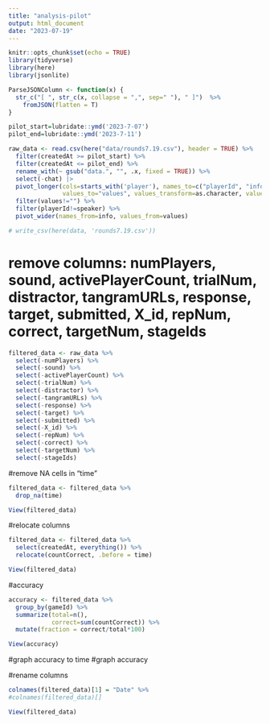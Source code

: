 ```yaml
---
title: "analysis-pilot"
output: html_document
date: "2023-07-19"
---
```


```r
knitr::opts_chunk$set(echo = TRUE)
library(tidyverse)
library(here)
library(jsonlite)

ParseJSONColumn <- function(x) {
  str_c("[ ", str_c(x, collapse = ",", sep=" "), " ]")  %>% 
    fromJSON(flatten = T)
}

pilot_start=lubridate::ymd('2023-7-07') 
pilot_end=lubridate::ymd('2023-7-11')
```

```r
raw_data <- read.csv(here("data/rounds7.19.csv"), header = TRUE) %>% 
  filter(createdAt >= pilot_start) %>%
  filter(createdAt <= pilot_end) %>% 
  rename_with(~ gsub("data.", "", .x, fixed = TRUE)) %>% 
  select(-chat) |> 
  pivot_longer(cols=starts_with('player'), names_to=c("playerId", "info"), names_prefix="player_", names_sep="_",
               values_to="values", values_transform=as.character, values_drop_na=T) %>% 
  filter(values!="") %>% 
  filter(playerId!=speaker) %>% 
  pivot_wider(names_from=info, values_from=values) 

# write_csv(here(data, 'rounds7.19.csv'))
```


# remove columns: numPlayers, sound, activePlayerCount, trialNum, distractor, tangramURLs, response, target, submitted, X_id, repNum, correct, targetNum, stageIds
```r
filtered_data <- raw_data %>% 
  select(-numPlayers) %>% 
  select(-sound) %>%  
  select(-activePlayerCount) %>% 
  select(-trialNum) %>% 
  select(-distractor) %>% 
  select(-tangramURLs) %>% 
  select(-response) %>% 
  select(-target) %>% 
  select(-submitted) %>% 
  select(-X_id) %>% 
  select(-repNum) %>% 
  select(-correct) %>% 
  select(-targetNum) %>% 
  select(-stageIds)

```

#remove NA cells in "time"
```r
filtered_data <- filtered_data %>% 
  drop_na(time)

View(filtered_data)
```

#relocate columns
```r
filtered_data <- filtered_data %>% 
  select(createdAt, everything()) %>% 
  relocate(countCorrect, .before = time)

View(filtered_data)
```

#accuracy
```r
accuracy <- filtered_data %>% 
  group_by(gameId) %>% 
  summarize(total=n(),
            correct=sum(countCorrect)) %>% 
  mutate(fraction = correct/total*100)

View(accuracy)
```

#graph accuracy to time
#graph accuracy



#rename columns
```r
colnames(filtered_data)[1] = "Date" %>% 
#colnames(filtered_data)[]

View(filtered_data)
```






